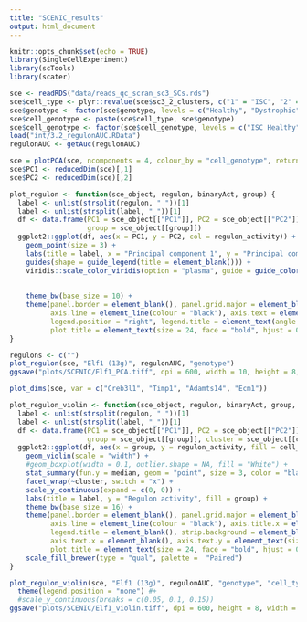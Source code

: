 ```yaml
---
title: "SCENIC_results"
output: html_document
---
```


```r
knitr::opts_chunk$set(echo = TRUE)
library(SingleCellExperiment)
library(scTools)
library(scater)
```

```r
sce <- readRDS("data/reads_qc_scran_sc3_SCs.rds")
sce$cell_type <- plyr::revalue(sce$sc3_2_clusters, c("1" = "ISC", "2" = "SC"))
sce$genotype <- factor(sce$genotype, levels = c("Healthy", "Dystrophic"))
sce$cell_genotype <- paste(sce$cell_type, sce$genotype)
sce$cell_genotype <- factor(sce$cell_genotype, levels = c("ISC Healthy", "ISC Dystrophic", "SC Healthy", "SC Dystrophic"))
load("int/3.2_regulonAUC.RData")
regulonAUC <- getAuc(regulonAUC)
```

```r
sce = plotPCA(sce, ncomponents = 4, colour_by = "cell_genotype", return_SCE = TRUE)
sce$PC1 <- reducedDim(sce)[,1]
sce$PC2 <- reducedDim(sce)[,2]
```


```r
plot_regulon <- function(sce_object, regulon, binaryAct, group) {
  label <- unlist(strsplit(regulon, " "))[1]
  label <- unlist(strsplit(label, "_"))[1]
  df <- data.frame(PC1 = sce_object[["PC1"]], PC2 = sce_object[["PC2"]], regulon_activity = binaryAct[regulon, colnames(sce_object)],
                   group = sce_object[[group]])
  ggplot2::ggplot(df, aes(x = PC1, y = PC2, col = regulon_activity)) +
    geom_point(size = 3) +
    labs(title = label, x = "Principal component 1", y = "Principal component 2", color = "Regulon\nactivity") +
    guides(shape = guide_legend(title = element_blank())) +
    viridis::scale_color_viridis(option = "plasma", guide = guide_colorbar(ticks = FALSE, barwidth = 0.5, 
                                                                                                   barheight = 3, title.vjust = 0.9,
                                                                                                   title.position = "top")) +
    theme_bw(base_size = 10) +
    theme(panel.border = element_blank(), panel.grid.major = element_blank(), panel.grid.minor = element_blank(), 
          axis.line = element_line(colour = "black"), axis.text = element_blank(), axis.ticks = element_blank(), 
          legend.position = "right", legend.title = element_text(angle = 0), axis.title = element_text(size = 16),
          plot.title = element_text(size = 24, face = "bold", hjust = 0.5), legend.justification = c(0, 1))
}
```

```r
regulons <- c("")
plot_regulon(sce, "Elf1 (13g)", regulonAUC, "genotype")
ggsave("plots/SCENIC/Elf1_PCA.tiff", dpi = 600, width = 10, height = 8, units = "cm")
```

```r
plot_dims(sce, var = c("Creb3l1", "Timp1", "Adamts14", "Ecm1"))
```


```r
plot_regulon_violin <- function(sce_object, regulon, binaryAct, group, cluster, cell_genotype) {
  label <- unlist(strsplit(regulon, " "))[1]
  label <- unlist(strsplit(label, "_"))[1]
  df <- data.frame(PC1 = sce_object[["PC1"]], PC2 = sce_object[["PC2"]], regulon_activity = binaryAct[regulon, colnames(sce_object)],
                   group = sce_object[[group]], cluster = sce_object[[cluster]], cell_genotype = sce_object[[cell_genotype]])
  ggplot2::ggplot(df, aes(x = group, y = regulon_activity, fill = cell_genotype)) +
    geom_violin(scale = "width") +
    #geom_boxplot(width = 0.1, outlier.shape = NA, fill = "White") +
    stat_summary(fun.y = median, geom = "point", size = 3, color = "black") +
    facet_wrap(~cluster, switch = "x") +
    scale_y_continuous(expand = c(0, 0)) +
    labs(title = label, y = "Regulon activity", fill = group) +
    theme_bw(base_size = 16) +
    theme(panel.border = element_blank(), panel.grid.major = element_blank(), panel.grid.minor = element_blank(), 
          axis.line = element_line(colour = "black"), axis.title.x = element_blank(), axis.ticks.x = element_blank(), 
          legend.title = element_blank(), strip.background = element_blank(), strip.placement = "outside",
          axis.text.x = element_blank(), axis.text.y = element_text(size = 12), 
          plot.title = element_text(size = 24, face = "bold", hjust = 0.5)) +
    scale_fill_brewer(type = "qual", palette =  "Paired")
}
```

```r
plot_regulon_violin(sce, "Elf1 (13g)", regulonAUC, "genotype", "cell_type", "cell_genotype") +
  theme(legend.position = "none") #+
  #scale_y_continuous(breaks = c(0.05, 0.1, 0.15))
ggsave("plots/SCENIC/Elf1_violin.tiff", dpi = 600, height = 8, width = 8, units = "cm")
```

